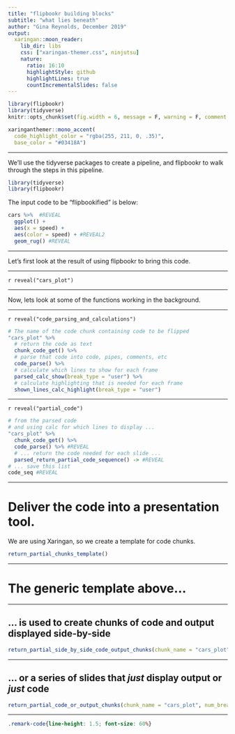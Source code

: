 ```yaml
---
title: "flipbookr building blocks"
subtitle: "what lies beneath"
author: "Gina Reynolds, December 2019"
output:
  xaringan::moon_reader:
    lib_dir: libs
    css: ["xaringan-themer.css", ninjutsu]
    nature:
      ratio: 16:10
      highlightStyle: github
      highlightLines: true
      countIncrementalSlides: false
---
```


```r
library(flipbookr)
library(tidyverse)
knitr::opts_chunk$set(fig.width = 6, message = F, warning = F, comment = "", cache = F)
```

```r
xaringanthemer::mono_accent(
  code_highlight_color = "rgba(255, 211, 0, .35)",
  base_color = "#03418A")
```




---



We'll use the tidyverse packages to create a pipeline, and flipbookr to walk through the steps in this pipeline.

```r
library(tidyverse)
library(flipbookr)
```

The input code to be "flipbookified" is below:

```r
cars %>%  #REVEAL          
  ggplot() +  
  aes(x = speed) + 
  aes(color = speed) + #REVEAL2
  geom_rug() #REVEAL
```


---

Let's first look at the result of using flipbookr to bring this code.

---

`r reveal("cars_plot")`



---

Now, lets look at some of the functions working in the background.


---

`r reveal("code_parsing_and_calculations")`


```r
# The name of the code chunk containing code to be flipped
"cars_plot" %>% 
  # return the code as text
  chunk_code_get() %>% 
  # parse that code into code, pipes, comments, etc
  code_parse() %>% 
  # calculate which lines to show for each frame
  parsed_calc_show(break_type = "user") %>% 
  # calculate highlighting that is needed for each frame
  shown_lines_calc_highlight(break_type = "user")
```


---

`r reveal("partial_code")`


```r
# from the parsed code 
# and using calc for which lines to display ...
"cars_plot" %>% 
  chunk_code_get() %>% 
  code_parse() %>% #REVEAL
  # ... return the code needed for each slide ...
  parsed_return_partial_code_sequence() -> #REVEAL
# ... save this list
code_seq #REVEAL
```





---


# Deliver the code into a presentation tool.  

We are using Xaringan, so we create a template for code chunks.

```r
return_partial_chunks_template()
```

---

# The generic template above...



---

## ... is used to create chunks of code and output displayed side-by-side

```r
return_partial_side_by_side_code_output_chunks(chunk_name = "cars_plot", num_breaks = 2)
```


---

## ... or a series of slides that *just* display output or *just* code 


```r
return_partial_code_or_output_chunks(chunk_name = "cars_plot", num_breaks = 2)
```


---




```css
.remark-code{line-height: 1.5; font-size: 60%}
```